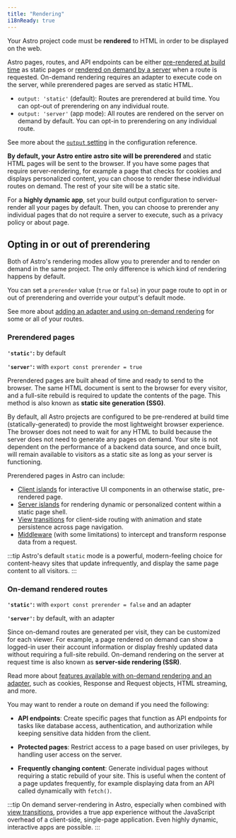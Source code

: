 ```yaml
---
title: "Rendering"
i18nReady: true
---
```


Your Astro project code must be **rendered** to HTML in order to be displayed on the web. 

Astro pages, routes, and API endpoints can be either [pre-rendered at build time](#prerendered-pages) as static pages or [rendered on demand by a server](#on-demand-rendered-routes) when a route is requested. On-demand rendering requires an adapter to execute code on the server, while prerendered pages are served as static HTML.

- `output: 'static'` (default): Routes are prerendered at build time. You can opt-out of prerendering on any individual route.
- `output: 'server'` (app mode): All routes are rendered on the server on demand by default. You can opt-in to prerendering on any individual route.

<ReadMore>See more about the [`output` setting](/en/reference/configuration-reference/#output) in the configuration reference.</ReadMore>

**By default, your Astro entire astro site will be prerendered** and static HTML pages will be sent to the browser. If you have some pages that require server-rendering, for example a page that checks for cookies and displays personalized content, you can choose to render these individual routes on demand. The rest of your site will be a static site.

For a **highly dynamic app**, set your build output configuration to server-render all your pages by default. Then, you can choose to prerender any individual pages that do not require a server to execute, such as a privacy policy or about page.

## Opting in or out of prerendering

Both of Astro's rendering modes allow you to prerender and to render on demand in the same project. The only difference is which kind of rendering happens by default.

You can set a `prerender` value (`true` or `false`) in your page route to opt in or out of prerendering and override your output's default mode.

<ReadMore>See more about [adding an adapter and using on-demand rendering](/en/guides/on-demand-rendering/) for some or all of your routes.</ReadMore>

### Prerendered pages

**`'static'`:** by default

**`'server'`:** with `export const prerender = true`

Prerendered pages are built ahead of time and ready to send to the browser. The same HTML document is sent to the browser for every visitor, and a full-site rebuild is required to update the contents of the page. This method is also known as **static site generation (SSG)**. 

By default, all Astro projects are configured to be pre-rendered at build time (statically-generated) to provide the most lightweight browser experience. The browser does not need to wait for any HTML to build because the server does not need to generate any pages on demand. Your site is not dependent on the performance of a backend data source, and once built, will remain available to visitors as a static site as long as your server is functioning.

Prerendered pages in Astro can include:

- [Client islands](/en/concepts/islands/) for interactive UI components in an otherwise static, pre-rendered page.
- [Server islands]() for rendering dynamic or personalized content within a static page shell.
- [View transitions](/en/guides/view-transitions/) for client-side routing with animation and state persistence across page navigation.
- [Middleware](/en/guides/middleware/) (with some limitations) to intercept and transform response data from a request.

:::tip
Astro's default `static` mode is a powerful, modern-feeling choice for content-heavy sites that update infrequently, and display the same page content to all visitors.
:::

### On-demand rendered routes

**`'static'`:** with `export const prerender = false` and an adapter

**`'server'`:** by default, with an adapter
  
Since on-demand routes are generated per visit, they can be customized for each viewer. For example, a page rendered on demand can show a logged-in user their account information or display freshly updated data without requiring a full-site rebuild. On-demand rendering on the server at request time is also known as **server-side rendering (SSR)**.

<ReadMore>Read more about [features available with on-demand rendering and an adapter](/en/guides/on-demand-rendering/#on-demand-rendering-features), such as cookies, Response and Request objects, HTML streaming, and more.</ReadMore>

You may want to render a route on demand if you need the following:

- **API endpoints**: Create specific pages that function as API endpoints for tasks like database access, authentication, and authorization while keeping sensitive data hidden from the client.

- **Protected pages**: Restrict access to a page based on user privileges, by handling user access on the server.

- **Frequently changing content**: Generate individual pages without requiring a static rebuild of your site. This is useful when the content of a page updates frequently, for example displaying data from an API called dynamically with `fetch()`.

:::tip
On demand server-rendering in Astro, especially when combined with [view transitions](/en/guides/view-transitions/), provides a true app experience without the JavaScript overhead of a client-side, single-page application. Even highly dynamic, interactive apps are possible.
:::
